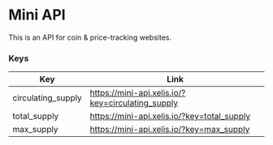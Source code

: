 # Mini API

This is an API for coin & price-tracking websites.

### Keys

| Key                               | Link                                              |
|-----------------------------------|---------------------------------------------------|
| circulating_supply                | https://mini-api.xelis.io/?key=circulating_supply |
| total_supply                      | https://mini-api.xelis.io/?key=total_supply       |
| max_supply                        | https://mini-api.xelis.io/?key=max_supply         |
